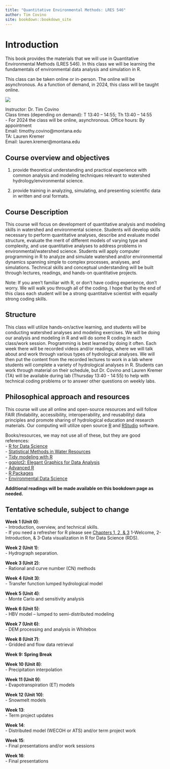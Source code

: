 ```yaml
--- 
title: "Quantitative Environmental Methods: LRES 546"
author: Tim Covino
site: bookdown::bookdown_site
---
```

# Introduction

This book provides the materials that we will use in Quantitative Environmental Methods (LRES 546). In this class we will be learning the fundamentals of environmental data analysis and simulation in R. 

This class can be taken online or in-person. The online will be asynchronous. As a function of demand, in 2024, this class will be taught online.

![](images/east_river.png)

Instructor: Dr. Tim Covino\
Class times (depending on demand): T 13:40 – 14:55; Th 13:40 – 14:55\
- For 2024 the class will be online, asynchronous. 
Office hours: By appointment\
Email: timothy.covino@montana.edu\
TA: Lauren Kremer\
Email: lauren.kremer@montana.edu\

## Course overview and objectives 

(1) provide theoretical understanding and practical experience with common analysis and modeling techniques relevant to watershed hydrology/environmental science. 

(2) provide training in analyzing, simulating, and presenting scientific data in written and oral formats.

## Course Description 

This course will focus on development of quantitative analysis and modeling skills in watershed and environmental science. Students will develop skills necessary to perform quantitative analyses, describe and evaluate model structure, evaluate the merit of different models of varying type and complexity, and use quantitative analyses to address problems in environmental/watershed science. Students will apply computer programming in R to analyze and simulate watershed and/or environmental dynamics spanning simple to complex processes, analyses, and simulations. Technical skills and conceptual understanding will be built through lectures, readings, and hands-on quantitative projects.

Note: If you aren't familiar with R, or don't have coding experience, don't worry. We will walk you through all of the coding. I hope that by the end of this class each student will be a strong quantitative scientist with equally strong coding skills. 

## Structure

This class will utilize hands-on/active learning, and students will be conducting watershed analyses and modeling exercises. We will be doing our analysis and modeling in R and will do some R coding in each class/work session. Programming is best learned by doing it often. Each week there will be recorded videos and/or readings, where we will talk about and work through various types of hydrological analyses. We will then put the content from the recorded lectures to work in a lab where students will complete a variety of hydrological analyses in R. Students can work through material on their schedule, but Dr. Covino and Lauren Kremer (TA) will be available during lab (Thursday 13:40 - 14:55) to help with technical coding problems or to answer other questions on weekly labs. 

## Philosophical approach and resources

This course will use all online and open-source resources and will follow FAIR (findability, accessibility, interoperability, and reusability) data principles and promote sharing of hydrological education and research materials. Our computing will utilize open source [R](https://cran.rstudio.com/){target="_blank"} and [RStudio](https://posit.co/download/rstudio-desktop/){target="_blank"} software. 

Books/resources, we may not use all of these, but they are good references:<br> 
- [R for Data Science](https://r4ds.hadley.nz/){target="_blank"}\
- [Statistical Methods in Water Resources](https://pubs.usgs.gov/tm/04/a03/tm4a3.pdf){target="_blank"}<br>
- [Tidy modeling with R](https://www.tmwr.org/#hello-world){target="_blank"}\
- [ggplot2: Elegant Graphics for Data Analysis](https://ggplot2-book.org/){target="_blank"}\
- [Advanced R](https://adv-r.hadley.nz/){target="_blank"}\
- [R Packages](https://r-pkgs.org/){target="_blank"}<br>
- [Environmental Data Science](https://bookdown.org/igisc/EnvDataSci/){target="_blank"}

**Additional readings will be made available on this bookdown page as needed.**
 
## Tentative schedule, subject to change

**Week 1 (Unit 0)**: <br> 
- Introduction, overview, and technical skills.\
- If you need a refresher for R please see [Chapters 1, 2, & 3](https://r4ds.hadley.nz/data-visualize){target="_blank"} 1-Welcome, 2-Introduction, & 3-Data visualization in R for Data Science (RDS).

**Week 2 (Unit 1)**: <br>
- Hydrograph separation. <br>

**Week 3 (Unit 2)**: <br>
- Rational and curve number (CN) methods <br>
  

**Week 4 (Unit 3)**: <br> 
- Transfer function lumped hydrological model 

**Week 5 (Unit 4)**: <br>
- Monte Carlo and sensitivity analysis

**Week 6 (Unit 5)**: <br>
- HBV model – lumped to semi-distributed modeling <br>

**Week 7 (Unit 6)**: <br>
- DEM processing and analysis in Whitebox 


**Week 8 (Unit 7)**: <br>
- Gridded and flow data retrieval 

**Week 9: Spring Break** <br>

**Week 10 (Unit 8)**: <br>
- Precipitation interpolation <br>

**Week 11 (Unit 9)**: <br>
- Evapotranspiration (ET) models 

**Week 12 (Unit 10)**: <br>
- Snowmelt models

**Week 13**: <br>
- Term project updates 

**Week 14**: <br>
- Distributed model (WECOH or ATS) and/or term project work

**Week 15**: <br>
- Final presentations and/or work sessions

**Week 16**: <br>
- Final presentations




